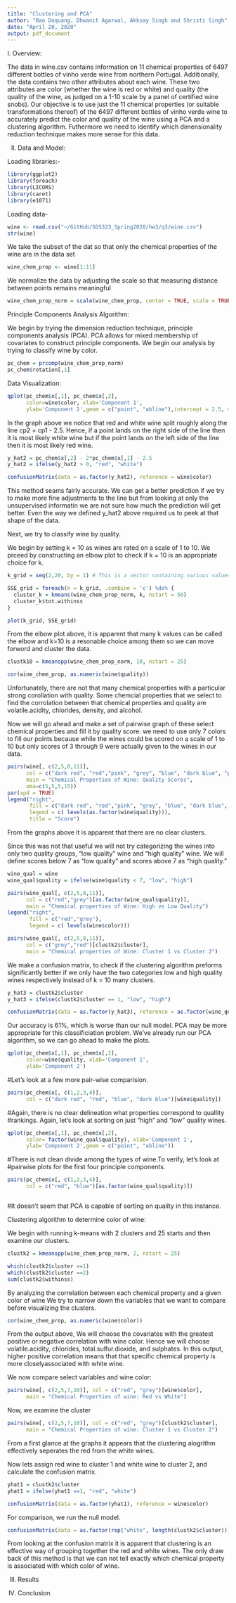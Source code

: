```yaml
---
title: "Clustering and PCA"
author: "Bao Doquang, Dhwanit Agarwal, Akksay Singh and Shristi Singh"
date: "April 20, 2020"
output: pdf_document
---
```


I. Overview: 

The data in wine.csv contains information on 11 chemical properties of 6497 different bottles of vinho verde wine from northern Portugal. Additionally, the data contains two other attributes about each wine. These two attributes are color (whether the wine is red or white) and quality (the quality of the wine, as judged on a 1-10 scale by a panel of certified wine snobs). Our objective is to use just the 11 chemical properties (or suitable transformations thereof) of the 6497 different bottles of vinho verde wine to accurately predict the color and quality of the wine using a PCA and a clustering algorithm. Futhermore we need to identify which dimensionality reduction technique makes more sense for this data. 

II. Data and Model:

Loading libraries:- 
```r
library(ggplot2)
library(foreach)
library(LICORS)
library(caret)
library(e1071)
```

Loading data-
```r
wine <- read.csv("~/GitHub/SDS323_Spring2020/hw3/q3/wine.csv")
str(wine)
```


We take the subset of the dat so that only the chemical properties of the wine are in the data set
```r
wine_chem_prop <- wine[1:11]
```

We normalize the data by adjusting the scale so that measuring distance between points remains meaningful
```r
wine_chem_prop_norm = scale(wine_chem_prop, center = TRUE, scale = TRUE)
```

Principle Components Analysis Algorithm:

We begin by trying the dimension reduction technique, principle components analysis (PCA). PCA allows for mixed membership of covariates to construct principle components. We begin our analysis by trying to classify wine by color.

```r
pc_chem = prcomp(wine_chem_prop_norm)
pc_chem$rotation[,1]
```


Data Visualization: 

```r
qplot(pc_chem$x[,1], pc_chem$x[,2], 
      color=wine$color, xlab='Component 1', 
      ylab='Component 2',geom = c("point", "abline"),intercept = 2.5, slope = 2)
```

In the graph above we notice that red and white wine split roughly along the line cp2 = cp1 - 2.5. 
Hence, if a point lands on the right side of the line then it is most likely white wine but if the point lands on the left side of the line then it is most likely red wine. 

```r

y_hat2 = pc_chem$x[,2] - 2*pc_chem$x[,1] - 2.5
y_hat2 = ifelse(y_hat2 > 0, "red", "white")

confusionMatrix(data = as.factor(y_hat2), reference = wine$color)

```

This method seams fairly accurate. We can get a better prediction if we try to make more fine adjustments to the line but from looking at only the unsupervised informatin we are not sure how much the prediction will get better.
Even the way we defined y_hat2 above required us to peek at that shape of the data.

Next, we try to classify wine by quality. 

We begin by setting k = 10 as wines are rated on a scale of 1 to 10.
We prceed by constructing an elbow plot to check if k = 10 is an appropriate choice for k. 


```r

k_grid = seq(2,20, by = 1) # This is a vector containing various values of k.

SSE_grid = foreach(k = k_grid, .combine = 'c') %do% {
  cluster_k = kmeans(wine_chem_prop_norm, k, nstart = 50)
  cluster_k$tot.withinss
}

plot(k_grid, SSE_grid)
```

From the elbow plot above, it is apparent that many k values can be called the elbow and k=10 is a resonable choice among them so we can move forword and cluster the data. 

```r
clustk10 = kmeanspp(wine_chem_prop_norm, 10, nstart = 25)

cor(wine_chem_prop, as.numeric(wine$quality))

```
Unfortunately, there are not that many chemical properties with a particular strong corollation with quality.
Some chemcial properties that we select to find the corrolation between that chemical properties and quality are 
volatile.acidity, chlorides, density, and alcohol.    

Now we will go ahead and make a set of pairwise graph of these select chemical properties and fill it by quality score. 
we need to use only 7 colors to fill our points because while the wines could be scored on a scale of 1 to 10 but only scores of 3 through 9 were actually given to the wines in our data. 
```r
pairs(wine[, c(2,5,8,11)], 
      col = c("dark red", "red","pink", "grey", "blue", "dark blue", "purple")[wine$quality],
      main = "Chemical Properties of Wine: Quality Scores",
      oma=c(5,5,5,15))
par(xpd = TRUE)
legend("right", 
       fill = c("dark red", "red","pink", "grey", "blue", "dark blue", "purple"), 
       legend = c( levels(as.factor(wine$quality))),
       title = "Score")

```
From the graphs above it is apparent that there are no clear clusters. 

Since this was not that useful we will not try categorizing the wines into only two quality groups, "low quality" wine and "high quality" wine. 
We will define scores below 7 as "low quality" and scores above 7 as "high quality." 
```r
wine_qual = wine
wine_qual$quality = ifelse(wine$quality < 7, "low", "high")

pairs(wine_qual[, c(2,5,8,11)], 
      col = c("red","grey")[as.factor(wine_qual$quality)],
      main = "Chemical properties of Wine: High vs Low Quality")
legend("right", 
       fill = c("red","grey"), 
       legend = c( levels(wine$color)))

pairs(wine_qual[, c(2,5,8,11)], 
      col = c("grey","red")[clustk2$cluster],
      main = "Chemical properties of Wine: Cluster 1 vs Cluster 2")

```
We make a confusion matrix, to check if the clustering algorithm preforms significantly better if we only have the two categories low and high quality wines respectively instead of k = 10 many clusters.
```r

y_hat3 = clustk2$cluster
y_hat3 = ifelse(clustk2$cluster == 1, "low", "high")

confusionMatrix(data = as.factor(y_hat3), reference = as.factor(wine_qual$quality))
```

Our accuracy is 61%, which is worse than our null model.
PCA may be more appropriate for this classificiation problem. We've already run 
our PCA algorithm, so we can go ahead to make the plots.
```r

qplot(pc_chem$x[,1], pc_chem$x[,2], 
      color=wine$quality, xlab='Component 1', 
      ylab='Component 2')

```
#Let's look at a few more pair-wise comparision.

```r

pairs(pc_chem$x[, c(1,2,3,4)],
      col = c("dark red", "red", "blue", "dark blue")[wine$quality])

```

#Again, there is no clear delineation what properties correspond to quallity
#rankings. Again, let's look at sorting on just "high" and "low" quality wines.

```r

qplot(pc_chem$x[,1], pc_chem$x[,2], 
      color= factor(wine_qual$quality), xlab='Component 1', 
      ylab='Component 2',geom = c("point", "abline"))

```
#There is not clean divide among the types of wine.To verify, let's look at
#pairwise plots for the first four principle components.

```r


pairs(pc_chem$x[, c(1,2,3,4)],
      col = c("red", "blue")[as.factor(wine_qual$quality)])



```

#It doesn't seem that PCA is capable of sorting on quality in this instance.



Clustering algorithm to determine color of wine:

We begin with running k-means with 2 clusters and 25 starts and then examine our clusters. 
```r
clustk2 = kmeanspp(wine_chem_prop_norm, 2, nstart = 25)

which(clustk2$cluster ==1)
which(clustk2$cluster ==2)
sum(clustk2$withinss)

```


By analyzing the correlation between each chemical property and a given color of wine We try to narrow down the variables that we want to compare before visualizing the clusters. 
```r
cor(wine_chem_prop, as.numeric(wine$color))
```
From the output above, We will choose the covariates with the greatest positive or negative correlation with wine color. 
Hence we will choose volatile.acidity, chlorides, total.sulfur.dioxide, and sulphates. In this output, higher positive correlation means that that specific chemical property is more closelyassociated with white wine.


We now compare select variables and wine color:
```r
pairs(wine[, c(2,5,7,10)], col = c("red", "grey")[wine$color],
      main = "Chemical Properties of wine: Red vs White")
```

Now, we examine the cluster 
```r
pairs(wine[, c(2,5,7,10)], col = c("red", "grey")[clustk2$cluster],
      main = "Chemical Properties of wine: Cluster 1 vs Cluster 2")
```

From a first glance at the graphs it appears that the clustering alogrithm effectively seperates the red from the white wines.

Now lets assign red wine to cluster 1 and white wine to cluster 2, and calculate the confusion matrix.
```r
yhat1 = clustk2$cluster
yhat1 = ifelse(yhat1 ==1, "red", "white")

confusionMatrix(data = as.factor(yhat1), reference = wine$color)

```

For comparison, we run the null model.
```r
confusionMatrix(data = as.factor(rep("white", length(clustk2$cluster))), reference = wine$color)
```

From looking at the confusion matrix it is apparent that clustering is an effective way of grouping together the red and white wines. The only draw back of this method is that we can not tell exactly which chemical property is associated with which color of wine. 

III. Results

IV. Conclusion
